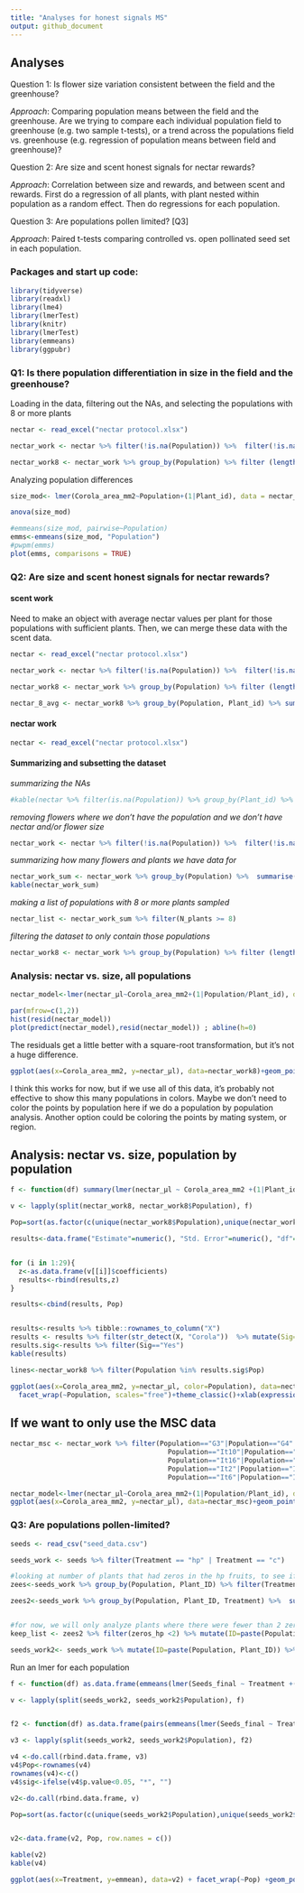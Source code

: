 ```yaml
---
title: "Analyses for honest signals MS"
output: github_document
---
```


## Analyses

Question 1: Is flower size variation consistent between the field and the greenhouse?

*Approach*: Comparing population means between the field and the greenhouse. Are we trying to compare each individual population field to greenhouse (e.g. two sample t-tests), or a trend across the populations field vs. greenhouse (e.g. regression of population means between field and greenhouse)?

Question 2: Are size and scent honest signals for nectar rewards?

*Approach*: Correlation between size and rewards, and between scent and rewards. First do a regression of all plants, with plant nested within population as a random effect. Then do regressions for each population.

Question 3: Are populations pollen limited? [Q3]

*Approach*: Paired t-tests comparing controlled vs. open pollinated seed set in each population.

  
### Packages and start up code:

```r
library(tidyverse)
library(readxl)
library(lme4)
library(lmerTest)
library(knitr)
library(lmerTest)
library(emmeans)
library(ggpubr)
```

### Q1: Is there population differentiation in size in the field and the greenhouse?
Loading in the data, filtering out the NAs, and selecting the populations with 8 or more plants
```r
nectar <- read_excel("nectar protocol.xlsx")

nectar_work <- nectar %>% filter(!is.na(Population)) %>%  filter(!is.na(nectar_μl)) %>% filter(!is.na(Corola_area_mm2))

nectar_work8 <- nectar_work %>% group_by(Population) %>% filter (length(unique(Plant_id))>=8)

```
Analyzing population differences

```r
size_mod<- lmer(Corola_area_mm2~Population+(1|Plant_id), data = nectar_work8)

anova(size_mod)

#emmeans(size_mod, pairwise~Population)
emms<-emmeans(size_mod, "Population")
#pwpm(emms)
plot(emms, comparisons = TRUE)

```

### Q2: Are size and scent honest signals for nectar rewards?

#### scent work

Need to make an object with average nectar values per plant for those populations with sufficient plants. Then, we can merge these data with the scent data.

```r
nectar <- read_excel("nectar protocol.xlsx")

nectar_work <- nectar %>% filter(!is.na(Population)) %>%  filter(!is.na(nectar_μl)) %>% filter(!is.na(Corola_area_mm2))

nectar_work8 <- nectar_work %>% group_by(Population) %>% filter (length(unique(Plant_id))>=8)

nectar_8_avg <- nectar_work8 %>% group_by(Population, Plant_id) %>% summarize(Mean_nectar=mean(nectar_μl))

```



#### nectar work
```r
nectar <- read_excel("nectar protocol.xlsx")
```

#### Summarizing and subsetting the dataset 

*summarizing the NAs*

```r
#kable(nectar %>% filter(is.na(Population)) %>% group_by(Plant_id) %>% summarise(N=length(unique(flower_id))))
```

*removing flowers where we don't have the population and we don't have nectar and/or flower size*

```r
nectar_work <- nectar %>% filter(!is.na(Population)) %>%  filter(!is.na(nectar_μl)) %>% filter(!is.na(Corola_area_mm2))
```


*summarizing how many flowers and plants we have data for*

```r

nectar_work_sum <- nectar_work %>% group_by(Population) %>%  summarise(N_plants=length(unique(Plant_id)), N_flowers=length(flower_id))
kable(nectar_work_sum)
```


*making a list of populations with 8 or more plants sampled*

```r
nectar_list <- nectar_work_sum %>% filter(N_plants >= 8)
```


*filtering the dataset to only contain those populations*

```r
nectar_work8 <- nectar_work %>% group_by(Population) %>% filter (length(unique(Plant_id))>=8)
```



### Analysis: nectar vs. size, all populations

```r
nectar_model<-lmer(nectar_μl~Corola_area_mm2+(1|Population/Plant_id), data=nectar_work8)

par(mfrow=c(1,2))
hist(resid(nectar_model))
plot(predict(nectar_model),resid(nectar_model)) ; abline(h=0)
```

The residuals get a little better with a square-root transformation, but it's not a huge difference.

```r
ggplot(aes(x=Corola_area_mm2, y=nectar_μl), data=nectar_work8)+geom_point(aes(color=Population))+geom_smooth(method="lm",color="black")+theme_classic()+xlab(expression(paste("Corolla area (", mm^2 ,")"))) + ylab(expression(paste("Nectar volume (", mu,"l)")))
```

I think this works for now, but if we use all of this data, it's probably not effective to show this many populations in colors. Maybe we don't need to color the points by population here if we do a population by population analysis. Another option could be coloring the points by mating system, or region.

## Analysis: nectar vs. size, population by population

```r

f <- function(df) summary(lmer(nectar_μl ~ Corola_area_mm2 +(1|Plant_id), data = df))

v <- lapply(split(nectar_work8, nectar_work8$Population), f)

Pop=sort(as.factor(c(unique(nectar_work8$Population),unique(nectar_work8$Population))))

results<-data.frame("Estimate"=numeric(), "Std. Error"=numeric(), "df"=numeric(), "t value"=numeric(), "Pr(>|t|)"=numeric())


for (i in 1:29){
  z<-as.data.frame(v[[i]]$coefficients)
  results<-rbind(results,z)
}

results<-cbind(results, Pop)


results<-results %>% tibble::rownames_to_column("X") 
results <- results %>% filter(str_detect(X, "Corola"))  %>% mutate(Sig=if_else(`Pr(>|t|)`< 0.05, "Yes", "No")) %>% select(-X) %>% relocate(Pop) 
results.sig<-results %>% filter(Sig=="Yes")
kable(results)

lines<-nectar_work8 %>% filter(Population %in% results.sig$Pop)

ggplot(aes(x=Corola_area_mm2, y=nectar_μl, color=Population), data=nectar_work8)+geom_point()+
  facet_wrap(~Population, scales="free")+theme_classic()+xlab(expression(paste("Corolla area (", mm^2 ,")"))) + ylab(expression(paste("Nectar volume (", mu,"l)")))+geom_smooth(data=lines, method="lm", color="black")


```




## If we want to only use the MSC data

```r
nectar_msc <- nectar_work %>% filter(Population=="G3"|Population=="G4"|Population=="G5"|
                                       Population=="It10"|Population=="It13"|Population=="It15"|
                                       Population=="It16"|Population=="It17"|Population=="It18"|
                                       Population=="It2"|Population=="It4"|Population=="It5"|
                                       Population=="It6"|Population=="It8"|Population=="It9")

nectar_model<-lmer(nectar_μl~Corola_area_mm2+(1|Population/Plant_id), data=nectar_msc)
ggplot(aes(x=Corola_area_mm2, y=nectar_μl), data=nectar_msc)+geom_point(aes(x=Corola_area_mm2, y=nectar_μl, color=Population))+geom_smooth(method="lm")+theme_classic()+xlab(expression(paste("Corolla area (", mm^2 ,")"))) + ylab(expression(paste("Nectar volume (", mu,"l)")))
```


### Q3: Are populations pollen-limited? 

```r
seeds <- read_csv("seed_data.csv")

seeds_work <- seeds %>% filter(Treatment == "hp" | Treatment == "c")

#looking at number of plants that had zeros in the hp fruits, to see if we really need to drop plants 
zees<-seeds_work %>% group_by(Population, Plant_ID) %>% filter(Treatment== "hp") %>% summarize(zeros=sum(Seeds_final==0), nonzeroes=sum(Seeds_final!=0))

zees2<-seeds_work %>% group_by(Population, Plant_ID, Treatment) %>%  summarize(zeros=sum(Seeds_final==0), nonzeroes=sum(Seeds_final!=0)) %>% pivot_wider(names_from=Treatment, values_from=c(zeros, nonzeroes))


#for now, we will only analyze plants where there were fewer than 2 zero-seed hand-pollinated fruits, following Sotiria's criteria
keep_list <- zees2 %>% filter(zeros_hp <2) %>% mutate(ID=paste(Population, Plant_ID))

seeds_work2<- seeds_work %>% mutate(ID=paste(Population, Plant_ID)) %>% filter(ID %in% keep_list$ID) %>% mutate(Treatment=factor(Treatment, levels=c("hp", "c")))

```

Run an lmer for each population

```r
f <- function(df) as.data.frame(emmeans(lmer(Seeds_final ~ Treatment +(1|Plant_ID), data = df), "Treatment"))

v <- lapply(split(seeds_work2, seeds_work2$Population), f)


f2 <- function(df) as.data.frame(pairs(emmeans(lmer(Seeds_final ~ Treatment +(1|Plant_ID), data = df), "Treatment")))

v3 <- lapply(split(seeds_work2, seeds_work2$Population), f2)

v4 <-do.call(rbind.data.frame, v3)
v4$Pop<-rownames(v4)
rownames(v4)<-c()
v4$sig<-ifelse(v4$p.value<0.05, "*", "")

v2<-do.call(rbind.data.frame, v)

Pop=sort(as.factor(c(unique(seeds_work2$Population),unique(seeds_work2$Population))))


v2<-data.frame(v2, Pop, row.names = c())

kable(v2)
kable(v4)

ggplot(aes(x=Treatment, y=emmean), data=v2) + facet_wrap(~Pop) +geom_point()+geom_errorbar(aes(ymin=emmean-SE, ymax=emmean+SE), width=0.2) +ylab("Estimated marginal mean") + theme_classic()+geom_text(aes(x=1.5, y=20, label=sig),data=v4, size=6 )
```

